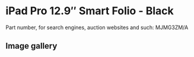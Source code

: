 # iPad Pro 12.9″ Smart Folio - Black

Part number, for search engines, auction websites and such: MJMG3ZM/A

## Image gallery

<div style={{ width: "768px" }}>
  <GalleryComponent
    images={[
      {
        original: "/everysource/MJMG3",
        thumbnail: "/everypreview/MJMG3",
      },
      {
        original: "/everysource/MJMG3_AV1",
        thumbnail: "/everypreview/MJMG3_AV1",
      },
      {
        original: "/everysource/MJMG3_AV2",
        thumbnail: "/everypreview/MJMG3_AV2",
      },
      {
        original: "/everysource/MJMG3_AV3",
        thumbnail: "/everypreview/MJMG3_AV3",
      },
      {
        original: "/everysource/MJMG3_AV4",
        thumbnail: "/everypreview/MJMG3_AV4",
      }
    ]}
  />
</div>